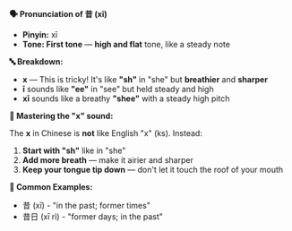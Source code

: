 **🗣️ Pronunciation of 昔 (xī)**

- **Pinyin:** xī
- **Tone: First tone** — **high and flat** tone, like a steady note

**🔤 Breakdown:**

- **x** — This is tricky! It's like **"sh"** in "she" but **breathier** and **sharper**
- **ī** sounds like **"ee"** in "see" but held steady and high
- **xī** sounds like a breathy **"shee"** with a steady high pitch

**🎯 Mastering the "x" sound:**

The **x** in Chinese is **not** like English "x" (ks). Instead:

1. **Start with "sh"** like in "she"
2. **Add more breath** — make it airier and sharper
3. **Keep your tongue tip down** — don't let it touch the roof of your mouth

**📝 Common Examples:**

- 昔 (xī) - "in the past; former times"
- 昔日 (xī rì) - "former days; in the past"
